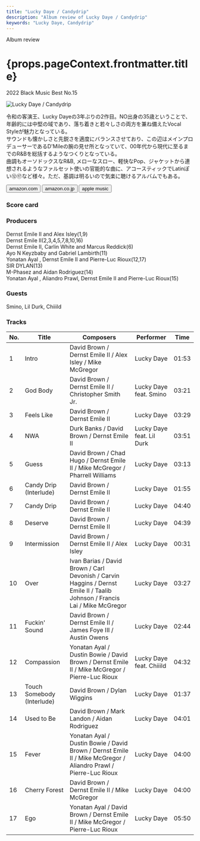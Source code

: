 ```yaml
---
title: "Lucky Daye / Candydrip"
description: "Album review of Lucky Daye / Candydrip"
keywords: "Lucky Daye, Candydrip"
---
```





<p className="largeP">Album review</p>
<h1 className="h1--no--margin">{props.pageContext.frontmatter.title}</h1>
<p className="largeP">
  <Link to="/best50/2022/">2022 Black Music Best No.15</Link>
</p>

<Row  className="image-card-group">
	<Column colMd={3} colLg={4} noGutterMdLeft="">
       <ImageCard>

![Lucky Daye / Candydrip](../../images/cd/luckydaye1L.jpg)

</ImageCard>
	</Column>
	<Column colMd={4} colLg={8} noGutterMdLeft="">
		<p>
			令和の客演王、Lucky Dayeの3年ぶりの2作目。NO出身の35歳ということで、年齢的には中堅の域であり、落ち着きと若々しさの両方を兼ね備えたVocal Styleが魅力となっている。
			<br/>サウンドも懐かしさと先鋭さを適度にバランスさせており、この辺はメインプロデューサーであるD'Mileの腕の見せ所となっていて、00年代から現代に至るまでのR&Bを総括するようなつくりとなっている。
			<br/>曲調もオーソドックスなR&B, メローなスロー、軽快なPop、ジャケットから連想されるようなファルセット使いの官能的な曲に、アコースティックでLatinぽい⑫⑰など様々。ただ、基調は明るいので気楽に聴けるアルバムでもある。
		</p>
		<div>
		  <Button className="button-right-mergin"  href="https://amzn.to/3Aey5om" renderIcon={ArrowUpRight} size='sm' kind='primary'>
  	    amazon.com
  	  </Button>
  	  <Button className="button-right-mergin"  href="https://amzn.to/3Qfibjl" renderIcon={ArrowUpRight} size='sm' kind='secondary'>
  	    amazon.co.jp
  	  </Button>
			<Button className="button-right-mergin"  href="https://apple.co/3QE7Eh5" renderIcon={ArrowUpRight} size='sm' kind='tertiary'>
  	   	apple music
  	  </Button>
			<AdvJS2/>
		</div>
	</Column>
</Row>
<Row >
	<Column colMd={4} colLg={4} noGutterMdLeft="">
		<div>
		  <h3>Score card</h3>
			<SliderJS1 value="5" />
		  <SliderJS2 value="2" />
			<SliderJS3 value="1" />
		  <SliderJS4 value="9" />
		</div>
	</Column>
	<Column colMd={8} colLg={8} noGutterMdLeft="">
		<div>
			<h3>Producers</h3>
			<p>
				Dernst Emile II and Alex Isley(1,9)
				<br/>Dernst Emile II(2,3,4,5,7,8,10,16)
				<br/>Dernst Emile II, Carlin White and Marcus Reddick(6)
				<br/>Ayo N Keyzbaby and Gabriel Lambirth(11)
				<br/>Yonatan Ayal , Dernst Emile II and Pierre-Luc Rioux(12,17)
				<br/>SIR DYLAN(13)
				<br/>M-Phasez and Aidan Rodriguez(14)
				<br/>Yonatan Ayal , Aliandro Prawl, Dernst Emile II and Pierre-Luc Rioux(15)
			</p>
			<h3>Guests</h3>
			<p>
				Smino, Lil Durk, Chiiild
			</p>
		</div>
	</Column>
</Row>

<h3>Tracks</h3>

| No. | Title                      | Composers                                                                                                                   | Performer                 | Time  |
| --- | -------------------------- | --------------------------------------------------------------------------------------------------------------------------- | ------------------------- | ----- |
| 1   | Intro                      | David Brown / Dernst Emile II / Alex Isley / Mike McGregor                                                                  | Lucky Daye                | 01:53 |
| 2   | God Body                   | David Brown / Dernst Emile II / Christopher Smith Jr.                                                                       | Lucky Daye feat. Smino    | 03:21 |
| 3   | Feels Like                 | David Brown / Dernst Emile II                                                                                               | Lucky Daye                | 03:29 |
| 4   | NWA                        | Durk Banks / David Brown / Dernst Emile II                                                                                  | Lucky Daye feat. Lil Durk | 03:51 |
| 5   | Guess                      | David Brown / Chad Hugo / Dernst Emile II / Mike McGregor / Pharrell Williams                                               | Lucky Daye                | 03:13 |
| 6   | Candy Drip (Interlude)     | David Brown / Dernst Emile II                                                                                               | Lucky Daye                | 01:55 |
| 7   | Candy Drip                 | David Brown / Dernst Emile II                                                                                               | Lucky Daye                | 04:40 |
| 8   | Deserve                    | David Brown / Dernst Emile II                                                                                               | Lucky Daye                | 04:39 |
| 9   | Intermission               | David Brown / Dernst Emile II / Alex Isley                                                                                  | Lucky Daye                | 00:31 |
| 10  | Over                       | Ivan Barias / David Brown / Carl Devonish / Carvin Haggins / Dernst Emile II / Taalib Johnson / Francis Lai / Mike McGregor | Lucky Daye                | 03:27 |
| 11  | Fuckin' Sound              | David Brown / Dernst Emile II / James Foye III / Austin Owens                                                               | Lucky Daye                | 02:44 |
| 12  | Compassion                 | Yonatan Ayal / Dustin Bowie / David Brown / Dernst Emile II / Mike McGregor / Pierre-Luc Rioux                              | Lucky Daye feat. Chiiild  | 04:32 |
| 13  | Touch Somebody (Interlude) | David Brown / Dylan Wiggins                                                                                                 | Lucky Daye                | 01:37 |
| 14  | Used to Be                 | David Brown / Mark Landon / Aidan Rodriguez                                                                                 | Lucky Daye                | 04:01 |
| 15  | Fever                      | Yonatan Ayal / Dustin Bowie / David Brown / Dernst Emile II / Mike McGregor / Aliandro Prawl / Pierre-Luc Rioux             | Lucky Daye                | 04:00 |
| 16  | Cherry Forest              | David Brown / Dernst Emile II / Mike McGregor                                                                               | Lucky Daye                | 04:00 |
| 17  | Ego                        | Yonatan Ayal / David Brown / Dernst Emile II / Mike McGregor / Pierre-Luc Rioux                                             | Lucky Daye                | 05:50 |

<AdvJS3 />
